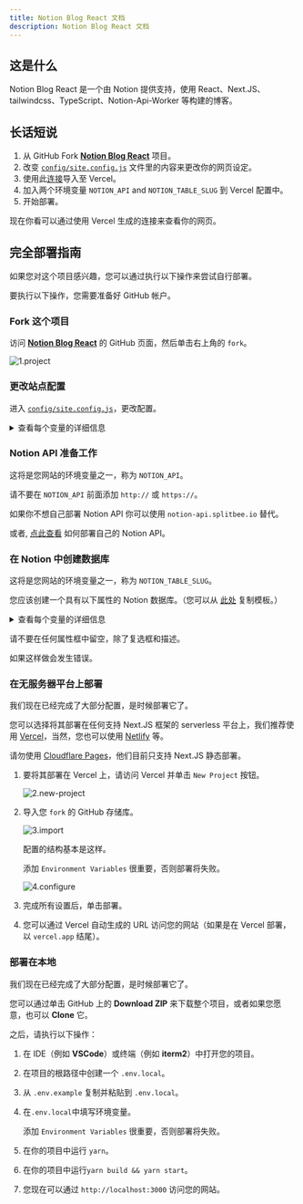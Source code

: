 ```yaml
---
title: Notion Blog React 文档
description: Notion Blog React 文档
---
```



## 这是什么

Notion Blog React 是一个由 Notion 提供支持，使用 React、Next.JS、tailwindcss、TypeScript、Notion-Api-Worker 等构建的博客。

## 长话短说

1. 从 GitHub Fork [**Notion Blog React**](https://github.com/okisdev/Notion-Blog-React) 项目。
2. 改变 [`config/site.config.js`](https://github.com/okisdev/Notion-Blog-React/blob/main/config/site.config.js) 文件里的内容来更改你的网页设定。
3. 使用此[连接](https://vercel.com/new/git/external?repository-url=https%3A%2F%2Fgithub.com%2FHarry-Yep%2FNotion-Blog-React)导入至 Vercel。
4. 加入两个环境变量 `NOTION_API` and `NOTION_TABLE_SLUG` 到 Vercel 配置中。
5. 开始部署。

现在你看可以通过使用 Vercel 生成的连接来查看你的网页。

## 完全部署指南

如果您对这个项目感兴趣，您可以通过执行以下操作来尝试自行部署。

<Callout type="info">

要执行以下操作，您需要准备好 GitHub 帐户。

</Callout>

### Fork 这个项目

访问 [**Notion Blog React**](https://github.com/okisdev/Notion-Blog-React) 的 GitHub 页面，然后单击右上角的 `fork`。

![1.project](./assets/intro/1.project.png)

### 更改站点配置

进入 [`config/site.config.js`](https://github.com/okisdev/Notion-Blog-React/blob/main/config/site.config.js)，更改配置。

<details>
  <summary>查看每个变量的详细信息</summary>

```js
module.exports = {
  global: {
    author: {
      name: 'Harry Yep', // Blog 作者
      github: 'https://github.com/okisdev/Notion-Blog-React', // Blog 作者的 GitHub
      email: 'hi@harrly.com', // Blog 作者邮箱
      privacy_policy: 'https://www.harrly.com/privacy-policy', // Blog 隐私政策
    },
    site: {
      name: 'Notion Blog React Example', // Blog 标题
      description: 'Blog built with Notion, React, Next.js, tailwindcss, TypeScript, Notion-Api-Worker and more.', // Blog 描述
      url: 'https://nbr.okis.dev/', // The blog URL
      banner_img: `https://cdn.harrly.com/project/GitHub/Notion-Blog-React/img/Notion-Blog-React.Banner.png`, // The Blog Open Graph image
      language: [
        // The supported language of the Blog (Not recommand to change, only support **简体中文** and **British England** so far)
        {
          name: 'British English', // The language name (Default is **British English**)
          code: 'en-GB', // The language code, this is related the URL you visited. For example, `blog.example.com/zh-CN` stand for **简体中文** of the blog.
        },
        {
          name: 'Simplified Chinese',
          code: 'zh-CN',
        },
      ],
    },
    content: {
      header: {
        description: `...`, // The description of the Blog, which will be shown on the header of the page. JSX supported.
        image_url: 'https://cdn.harrly.com/global/assets/icon/android-chrome-192x192.png', // The header image
      },
      license: {
        name: 'CC BY-NC-SA 4.0', // The License Name
        url: 'https://creativecommons.org/licenses/by-nc-sa/4.0/', // The License agreement URL
      },
    },
    analytics: {
      google: '', // The Google Analytics UA Code
      splitbee: 'O1KKIQNSGP18', // The Splitbee Analytics Code
    },
  },
};
```

</details>

### Notion API 准备工作

<Callout type="info">

这将是您网站的环境变量之一，称为 `NOTION_API`。

</Callout>

<Callout type="warning">

请不要在 `NOTION_API` 前面添加 `http://` 或 `https://`。

</Callout>

如果你不想自己部署 Notion API 你可以使用 `notion-api.splitbee.io` 替代。

或者, [点此查看](https://github.com/splitbee/notion-api-worker) 如何部署自己的 Notion API。

### 在 Notion 中创建数据库

<Callout type="info">

这将是您网站的环境变量之一，称为 `NOTION_TABLE_SLUG`。

</Callout>

您应该创建一个具有以下属性的 Notion 数据库。（您可以从 [此处](https://okisdev.notion.site/2f01c9cec94d4925b2e9aec68b0e850b) 复制模板。）

<details>
  <summary>查看每个变量的详细信息</summary>

```
title: Title
tag: Multi-select
published: Checkbox
date: Date
slug: Text
author: Person
description: Text
```

</details>

<Callout type="warning">

请不要在任何属性框中留空，除了复选框和描述。

如果这样做会发生错误。

</Callout>

### 在无服务器平台上部署

我们现在已经完成了大部分配置，是时候部署它了。

您可以选择将其部署在任何支持 Next.JS 框架的 serverless 平台上，我们推荐使用 [Vercel](https://vercel.com)，当然，您也可以使用 [Netlify](https://www.netlify.com/) 等。

<Callout type="warning">

请勿使用 [Cloudflare Pages](https://pages.cloudflare.com/)，他们目前只支持 Next.JS 静态部署。

</Callout>

1. 要将其部署在 Vercel 上，请访问 Vercel 并单击 `New Project` 按钮。

   ![2.new-project](./assets/intro/2.new-project.png)

2. 导入您 `fork` 的 GitHub 存储库。

   ![3.import](./assets/intro/3.import.png)

   配置的结构基本是这样。

   <Callout type="info">

   添加 `Environment Variables` 很重要，否则部署将失败。

   </Callout>

   ![4.configure](./assets/intro/4.configure.png)

3. 完成所有设置后，单击部署。

4. 您可以通过 Vercel 自动生成的 URL 访问您的网站（如果是在 Vercel 部署，以 `vercel.app` 结尾）。

### 部署在本地

我们现在已经完成了大部分配置，是时候部署它了。

您可以通过单击 GitHub 上的 **Download ZIP** 来下载整个项目，或者如果您愿意，也可以 **Clone** 它。

<!-- ![5.download](./assets/intro/5.download.png) -->

之后，请执行以下操作：

1. 在 IDE（例如 **VSCode**）或终端（例如 **iterm2**）中打开您的项目。
2. 在项目的根路径中创建一个 `.env.local`。
3. 从 `.env.example` 复制并粘贴到 `.env.local`。
4. 在`.env.local`中填写环境变量。

   <Callout type="info">

   添加 `Environment Variables` 很重要，否则部署将失败。

   </Callout>

5. 在你的项目中运行 `yarn`。
6. 在你的项目中运行`yarn build && yarn start`。
7. 您现在可以通过 `http://localhost:3000` 访问您的网站。
